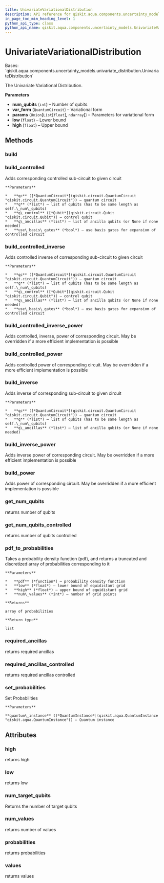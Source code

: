 ```yaml
---
title: UnivariateVariationalDistribution
description: API reference for qiskit.aqua.components.uncertainty_models.UnivariateVariationalDistribution
in_page_toc_min_heading_level: 1
python_api_type: class
python_api_name: qiskit.aqua.components.uncertainty_models.UnivariateVariationalDistribution
---
```


# UnivariateVariationalDistribution

<Class id="qiskit.aqua.components.uncertainty_models.UnivariateVariationalDistribution" isDedicatedPage={true} github="https://github.com/qiskit-community/qiskit-aqua/tree/stable/0.9/qiskit/aqua/components/uncertainty_models/univariate_variational_distribution.py" signature="UnivariateVariationalDistribution(num_qubits, var_form, params, low=0, high=1)" modifiers="class">
  Bases: `qiskit.aqua.components.uncertainty_models.univariate_distribution.UnivariateDistribution`

  The Univariate Variational Distribution.

  **Parameters**

  *   **num\_qubits** (`int`) – Number of qubits
  *   **var\_form** (`QuantumCircuit`) – Variational form
  *   **params** (`Union`\[`List`\[`float`], `ndarray`]) – Parameters for variational form
  *   **low** (`float`) – Lower bound
  *   **high** (`float`) – Upper bound

  ## Methods

  <span id="qiskit-aqua-components-uncertainty-models-univariatevariationaldistribution-build" />

  ### build

  <Function id="qiskit.aqua.components.uncertainty_models.UnivariateVariationalDistribution.build" signature="UnivariateVariationalDistribution.build(qc, q, q_ancillas=None, params=None)" />

  <span id="qiskit-aqua-components-uncertainty-models-univariatevariationaldistribution-build-controlled" />

  ### build\_controlled

  <Function id="qiskit.aqua.components.uncertainty_models.UnivariateVariationalDistribution.build_controlled" signature="UnivariateVariationalDistribution.build_controlled(qc, q, q_control, q_ancillas=None, use_basis_gates=True)">
    Adds corresponding controlled sub-circuit to given circuit

    **Parameters**

    *   **qc** ([*QuantumCircuit*](qiskit.circuit.QuantumCircuit "qiskit.circuit.QuantumCircuit")) – quantum circuit
    *   **q** (*list*) – list of qubits (has to be same length as self.\_num\_qubits)
    *   **q\_control** ([*Qubit*](qiskit.circuit.Qubit "qiskit.circuit.Qubit")) – control qubit
    *   **q\_ancillas** (*list*) – list of ancilla qubits (or None if none needed)
    *   **use\_basis\_gates** (*bool*) – use basis gates for expansion of controlled circuit
  </Function>

  <span id="qiskit-aqua-components-uncertainty-models-univariatevariationaldistribution-build-controlled-inverse" />

  ### build\_controlled\_inverse

  <Function id="qiskit.aqua.components.uncertainty_models.UnivariateVariationalDistribution.build_controlled_inverse" signature="UnivariateVariationalDistribution.build_controlled_inverse(qc, q, q_control, q_ancillas=None, use_basis_gates=True)">
    Adds controlled inverse of corresponding sub-circuit to given circuit

    **Parameters**

    *   **qc** ([*QuantumCircuit*](qiskit.circuit.QuantumCircuit "qiskit.circuit.QuantumCircuit")) – quantum circuit
    *   **q** (*list*) – list of qubits (has to be same length as self.\_num\_qubits)
    *   **q\_control** ([*Qubit*](qiskit.circuit.Qubit "qiskit.circuit.Qubit")) – control qubit
    *   **q\_ancillas** (*list*) – list of ancilla qubits (or None if none needed)
    *   **use\_basis\_gates** (*bool*) – use basis gates for expansion of controlled circuit
  </Function>

  <span id="qiskit-aqua-components-uncertainty-models-univariatevariationaldistribution-build-controlled-inverse-power" />

  ### build\_controlled\_inverse\_power

  <Function id="qiskit.aqua.components.uncertainty_models.UnivariateVariationalDistribution.build_controlled_inverse_power" signature="UnivariateVariationalDistribution.build_controlled_inverse_power(qc, q, q_control, power, q_ancillas=None, use_basis_gates=True)">
    Adds controlled, inverse, power of corresponding circuit. May be overridden if a more efficient implementation is possible
  </Function>

  <span id="qiskit-aqua-components-uncertainty-models-univariatevariationaldistribution-build-controlled-power" />

  ### build\_controlled\_power

  <Function id="qiskit.aqua.components.uncertainty_models.UnivariateVariationalDistribution.build_controlled_power" signature="UnivariateVariationalDistribution.build_controlled_power(qc, q, q_control, power, q_ancillas=None, use_basis_gates=True)">
    Adds controlled power of corresponding circuit. May be overridden if a more efficient implementation is possible
  </Function>

  <span id="qiskit-aqua-components-uncertainty-models-univariatevariationaldistribution-build-inverse" />

  ### build\_inverse

  <Function id="qiskit.aqua.components.uncertainty_models.UnivariateVariationalDistribution.build_inverse" signature="UnivariateVariationalDistribution.build_inverse(qc, q, q_ancillas=None)">
    Adds inverse of corresponding sub-circuit to given circuit

    **Parameters**

    *   **qc** ([*QuantumCircuit*](qiskit.circuit.QuantumCircuit "qiskit.circuit.QuantumCircuit")) – quantum circuit
    *   **q** (*list*) – list of qubits (has to be same length as self.\_num\_qubits)
    *   **q\_ancillas** (*list*) – list of ancilla qubits (or None if none needed)
  </Function>

  <span id="qiskit-aqua-components-uncertainty-models-univariatevariationaldistribution-build-inverse-power" />

  ### build\_inverse\_power

  <Function id="qiskit.aqua.components.uncertainty_models.UnivariateVariationalDistribution.build_inverse_power" signature="UnivariateVariationalDistribution.build_inverse_power(qc, q, power, q_ancillas=None)">
    Adds inverse power of corresponding circuit. May be overridden if a more efficient implementation is possible
  </Function>

  <span id="qiskit-aqua-components-uncertainty-models-univariatevariationaldistribution-build-power" />

  ### build\_power

  <Function id="qiskit.aqua.components.uncertainty_models.UnivariateVariationalDistribution.build_power" signature="UnivariateVariationalDistribution.build_power(qc, q, power, q_ancillas=None)">
    Adds power of corresponding circuit. May be overridden if a more efficient implementation is possible
  </Function>

  <span id="qiskit-aqua-components-uncertainty-models-univariatevariationaldistribution-get-num-qubits" />

  ### get\_num\_qubits

  <Function id="qiskit.aqua.components.uncertainty_models.UnivariateVariationalDistribution.get_num_qubits" signature="UnivariateVariationalDistribution.get_num_qubits()">
    returns number of qubits
  </Function>

  <span id="qiskit-aqua-components-uncertainty-models-univariatevariationaldistribution-get-num-qubits-controlled" />

  ### get\_num\_qubits\_controlled

  <Function id="qiskit.aqua.components.uncertainty_models.UnivariateVariationalDistribution.get_num_qubits_controlled" signature="UnivariateVariationalDistribution.get_num_qubits_controlled()">
    returns number of qubits controlled
  </Function>

  <span id="qiskit-aqua-components-uncertainty-models-univariatevariationaldistribution-pdf-to-probabilities" />

  ### pdf\_to\_probabilities

  <Function id="qiskit.aqua.components.uncertainty_models.UnivariateVariationalDistribution.pdf_to_probabilities" signature="UnivariateVariationalDistribution.pdf_to_probabilities(pdf, low, high, num_values)" modifiers="static">
    Takes a probability density function (pdf), and returns a truncated and discretized array of probabilities corresponding to it

    **Parameters**

    *   **pdf** (*function*) – probability density function
    *   **low** (*float*) – lower bound of equidistant grid
    *   **high** (*float*) – upper bound of equidistant grid
    *   **num\_values** (*int*) – number of grid points

    **Returns**

    array of probabilities

    **Return type**

    list
  </Function>

  <span id="qiskit-aqua-components-uncertainty-models-univariatevariationaldistribution-required-ancillas" />

  ### required\_ancillas

  <Function id="qiskit.aqua.components.uncertainty_models.UnivariateVariationalDistribution.required_ancillas" signature="UnivariateVariationalDistribution.required_ancillas()">
    returns required ancillas
  </Function>

  <span id="qiskit-aqua-components-uncertainty-models-univariatevariationaldistribution-required-ancillas-controlled" />

  ### required\_ancillas\_controlled

  <Function id="qiskit.aqua.components.uncertainty_models.UnivariateVariationalDistribution.required_ancillas_controlled" signature="UnivariateVariationalDistribution.required_ancillas_controlled()">
    returns required ancillas controlled
  </Function>

  <span id="qiskit-aqua-components-uncertainty-models-univariatevariationaldistribution-set-probabilities" />

  ### set\_probabilities

  <Function id="qiskit.aqua.components.uncertainty_models.UnivariateVariationalDistribution.set_probabilities" signature="UnivariateVariationalDistribution.set_probabilities(quantum_instance)">
    Set Probabilities

    **Parameters**

    **quantum\_instance** ([*QuantumInstance*](qiskit.aqua.QuantumInstance "qiskit.aqua.QuantumInstance")) – Quantum instance
  </Function>

  ## Attributes

  ### high

  <Attribute id="qiskit.aqua.components.uncertainty_models.UnivariateVariationalDistribution.high">
    returns high
  </Attribute>

  ### low

  <Attribute id="qiskit.aqua.components.uncertainty_models.UnivariateVariationalDistribution.low">
    returns low
  </Attribute>

  ### num\_target\_qubits

  <Attribute id="qiskit.aqua.components.uncertainty_models.UnivariateVariationalDistribution.num_target_qubits">
    Returns the number of target qubits
  </Attribute>

  ### num\_values

  <Attribute id="qiskit.aqua.components.uncertainty_models.UnivariateVariationalDistribution.num_values">
    returns number of values
  </Attribute>

  ### probabilities

  <Attribute id="qiskit.aqua.components.uncertainty_models.UnivariateVariationalDistribution.probabilities">
    returns probabilities
  </Attribute>

  ### values

  <Attribute id="qiskit.aqua.components.uncertainty_models.UnivariateVariationalDistribution.values">
    returns values
  </Attribute>
</Class>

